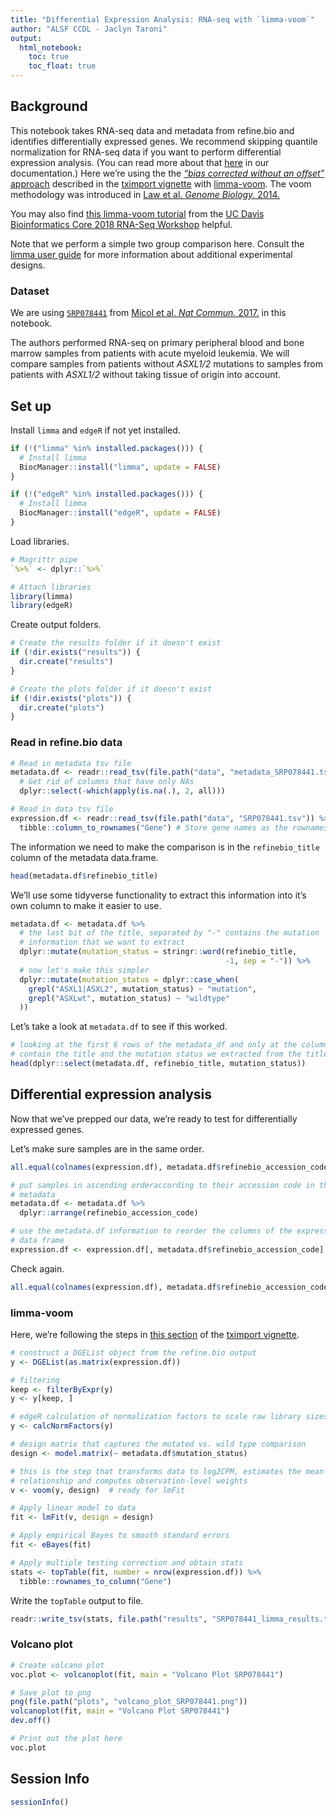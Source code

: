 ```yaml
---
title: "Differential Expression Analysis: RNA-seq with `limma-voom`"
author: "ALSF CCDL - Jaclyn Taroni"
output:   
  html_notebook: 
    toc: true
    toc_float: true
---
```


## Background

This notebook takes RNA-seq data and metadata from refine.bio and 
identifies differentially expressed genes. 
We recommend skipping quantile normalization for RNA-seq data if you want to
perform differential expression analysis.
(You can read more about that [here]((http://docs.refine.bio/en/latest/main_text.html#skipping-quantile-normalization-for-rna-seq-experiments)) 
in our documentation.)
Here we're using the the [_"bias corrected without an offset"_ approach](https://bioconductor.org/packages/release/bioc/vignettes/tximport/inst/doc/tximport.html#use-with-downstream-bioconductor-dge-packages) described 
in the [tximport vignette](https://bioconductor.org/packages/release/bioc/vignettes/tximport/inst/doc/tximport.html) with [limma-voom](https://bioconductor.org/packages/release/bioc/vignettes/tximport/inst/doc/tximport.html#limma-voom).
The voom methodology was introduced in [Law et al. _Genome Biology._ 2014.](https://doi.org/10.1186/gb-2014-15-2-r29)

You may also find [this limma-voom tutorial](https://ucdavis-bioinformatics-training.github.io/2018-June-RNA-Seq-Workshop/thursday/DE.html) 
from the 
[UC Davis Bioinformatics Core 2018 RNA-Seq Workshop](https://ucdavis-bioinformatics-training.github.io/2018-June-RNA-Seq-Workshop/)
helpful.

Note that we perform a simple two group comparison here. 
Consult the [limma user guide](https://bioconductor.org/packages/release/bioc/vignettes/limma/inst/doc/usersguide.pdf)
for more information about additional experimental designs.

### Dataset

We are using [`SRP078441`](https://www.refine.bio/experiments/SRP078441/rna-seq-of-primary-patient-aml-samples) 
from [Micol et al. _Nat Commun._ 2017.](https://dx.doi.org/10.1038/ncomms15429) 
in this notebook.

The authors performed RNA-seq on primary peripheral blood and bone marrow
samples from patients with acute myeloid leukemia.
We will compare samples from patients without _ASXL1/2_ mutations to samples
from patients with _ASXL1/2_ without taking tissue of origin into account.

## Set up

Install `limma` and `edgeR` if not yet installed.

```r
if (!("limma" %in% installed.packages())) {
  # Install limma
  BiocManager::install("limma", update = FALSE)
}

if (!("edgeR" %in% installed.packages())) {
  # Install limma
  BiocManager::install("edgeR", update = FALSE)
}
```

Load libraries.

```r
# Magrittr pipe
`%>%` <- dplyr::`%>%`

# Attach libraries
library(limma)
library(edgeR)
```

Create output folders.

```r
# Create the results folder if it doesn't exist
if (!dir.exists("results")) {
  dir.create("results")
}

# Create the plots folder if it doesn't exist
if (!dir.exists("plots")) {
  dir.create("plots")
}
```

### Read in refine.bio data

```r
# Read in metadata tsv file
metadata.df <- readr::read_tsv(file.path("data", "metadata_SRP078441.tsv")) %>%
  # Get rid of columns that have only NAs
  dplyr::select(-which(apply(is.na(.), 2, all)))

# Read in data tsv file
expression.df <- readr::read_tsv(file.path("data", "SRP078441.tsv")) %>%
  tibble::column_to_rownames("Gene") # Store gene names as the rownames for now
```

The information we need to make the comparison is in the `refinebio_title` 
column of the metadata data.frame.

```r
head(metadata.df$refinebio_title)
```

We'll use some tidyverse functionality to extract this information into it's
own column to make it easier to use.

```r
metadata.df <- metadata.df %>%
  # the last bit of the title, separated by "-" contains the mutation 
  # information that we want to extract
  dplyr::mutate(mutation_status = stringr::word(refinebio_title,
                                                -1, sep = "-")) %>%
  # now let's make this simpler
  dplyr::mutate(mutation_status = dplyr::case_when(
    grepl("ASXL1|ASXL2", mutation_status) ~ "mutation",
    grepl("ASXLwt", mutation_status) ~ "wildtype"
  )) 
```

Let's take a look at `metadata.df` to see if this worked.

```r
# looking at the first 6 rows of the metadata_df and only at the columns that
# contain the title and the mutation status we extracted from the title
head(dplyr::select(metadata.df, refinebio_title, mutation_status))
```

## Differential expression analysis

Now that we've prepped our data, we're ready to test for differentially 
expressed genes.

Let's make sure samples are in the same order.

```r
all.equal(colnames(expression.df), metadata.df$refinebio_accession_code)
```

```r
# put samples in ascending orderaccording to their accession code in the 
# metadata
metadata.df <- metadata.df %>%
  dplyr::arrange(refinebio_accession_code)

# use the metadata.df information to reorder the columns of the expression
# data frame
expression.df <- expression.df[, metadata.df$refinebio_accession_code]
```

Check again.

```r
all.equal(colnames(expression.df), metadata.df$refinebio_accession_code)
```

### limma-voom

Here, we're following the steps in [this section](https://bioconductor.org/packages/release/bioc/vignettes/tximport/inst/doc/tximport.html#limma-voom) 
of the [tximport vignette](https://bioconductor.org/packages/release/bioc/vignettes/tximport/inst/doc/tximport.html).

```r
# construct a DGEList object from the refine.bio output
y <- DGEList(as.matrix(expression.df))

# filtering
keep <- filterByExpr(y)
y <- y[keep, ]

# edgeR calculation of normalization factors to scale raw library sizes
y <- calcNormFactors(y)

# design matrix that captures the mutated vs. wild type comparison
design <- model.matrix(~ metadata.df$mutation_status)

# this is the step that transforms data to log2CPM, estimates the mean-variance
# relationship and computes observation-level weights
v <- voom(y, design)  # ready for lmFit
```

```r
# Apply linear model to data
fit <- lmFit(v, design = design)

# Apply empirical Bayes to smooth standard errors
fit <- eBayes(fit)

# Apply multiple testing correction and obtain stats
stats <- topTable(fit, number = nrow(expression.df)) %>% 
  tibble::rownames_to_column("Gene")
```

Write the `topTable` output to file.

```r
readr::write_tsv(stats, file.path("results", "SRP078441_limma_results.tsv"))
```

### Volcano plot

```r
# Create volcano plot 
voc.plot <- volcanoplot(fit, main = "Volcano Plot SRP078441")

# Save plot to png
png(file.path("plots", "volcano_plot_SRP078441.png"))
volcanoplot(fit, main = "Volcano Plot SRP078441")
dev.off()

# Print out the plot here
voc.plot
```

## Session Info

```r
sessionInfo()
```
